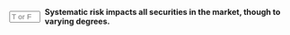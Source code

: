 ::: {.question-block}

<form onsubmit="event.preventDefault(); checkAnswerBox('module2_tf_q26','T')" style="display: flex; align-items: center; gap: 8px;">
<input type="text" id="module2_tf_q26" name="module2_tf_q26" maxlength="1" placeholder="T or F"
         style="width: 55px;" data-correct-answer="T" /> <label for="module2_tf_q26"><strong>Systematic risk impacts all securities in the market, though to varying degrees.</strong></label>
</form>

<div id="feedback-module2_tf_q26" class="feedback" data-status="" style="display:none;">
The sentence is TRUE. While all securities are exposed to systematic risk, the extent of the impact (measured by beta) varies from one security to another.
</div>
:::